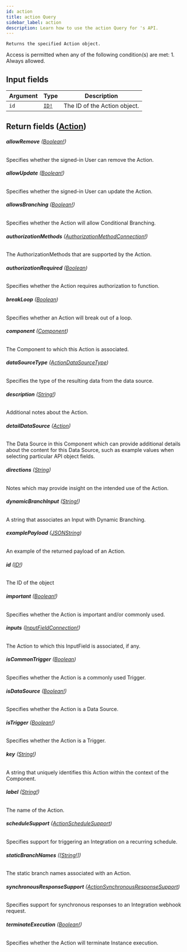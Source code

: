```yaml
---
id: action
title: action Query
sidebar_label: action
description: Learn how to use the action Query for 's API.
---
```


    Returns the specified Action object.

Access is permitted when any of the following condition(s) are met: 1. Always allowed.

## Input fields

| Argument | Type                              | Description                  |
| -------- | --------------------------------- | ---------------------------- |
| `id`     | [`ID!`](api/schema/scalar/ID.mdx) | The ID of the Action object. |

## Return fields ([Action](api/schema/object/Action.mdx))

###### <b>allowRemove</b> ([Boolean!](api/schema/scalar/Boolean.mdx))

Specifies whether the signed-in User can remove the Action.

###### <b>allowUpdate</b> ([Boolean!](api/schema/scalar/Boolean.mdx))

Specifies whether the signed-in User can update the Action.

###### <b>allowsBranching</b> ([Boolean!](api/schema/scalar/Boolean.mdx))

Specifies whether the Action will allow Conditional Branching.

###### <b>authorizationMethods</b> ([AuthorizationMethodConnection!](api/schema/object/AuthorizationMethodConnection.mdx))

The AuthorizationMethods that are supported by the Action.

###### <b>authorizationRequired</b> ([Boolean](api/schema/scalar/Boolean.mdx))

Specifies whether the Action requires authorization to function.

###### <b>breakLoop</b> ([Boolean](api/schema/scalar/Boolean.mdx))

Specifies whether an Action will break out of a loop.

###### <b>component</b> ([Component](api/schema/object/Component.mdx))

The Component to which this Action is associated.

###### <b>dataSourceType</b> ([ActionDataSourceType](api/schema/enum/ActionDataSourceType.mdx))

Specifies the type of the resulting data from the data source.

###### <b>description</b> ([String!](api/schema/scalar/String.mdx))

Additional notes about the Action.

###### <b>detailDataSource</b> ([Action](api/schema/object/Action.mdx))

The Data Source in this Component which can provide additional details about the content for this Data Source, such as example values when selecting particular API object fields.

###### <b>directions</b> ([String](api/schema/scalar/String.mdx))

Notes which may provide insight on the intended use of the Action.

###### <b>dynamicBranchInput</b> ([String!](api/schema/scalar/String.mdx))

A string that associates an Input with Dynamic Branching.

###### <b>examplePayload</b> ([JSONString](api/schema/scalar/JSONString.mdx))

An example of the returned payload of an Action.

###### <b>id</b> ([ID!](api/schema/scalar/ID.mdx))

The ID of the object

###### <b>important</b> ([Boolean!](api/schema/scalar/Boolean.mdx))

Specifies whether the Action is important and/or commonly used.

###### <b>inputs</b> ([InputFieldConnection!](api/schema/object/InputFieldConnection.mdx))

The Action to which this InputField is associated, if any.

###### <b>isCommonTrigger</b> ([Boolean](api/schema/scalar/Boolean.mdx))

Specifies whether the Action is a commonly used Trigger.

###### <b>isDataSource</b> ([Boolean!](api/schema/scalar/Boolean.mdx))

Specifies whether the Action is a Data Source.

###### <b>isTrigger</b> ([Boolean!](api/schema/scalar/Boolean.mdx))

Specifies whether the Action is a Trigger.

###### <b>key</b> ([String!](api/schema/scalar/String.mdx))

A string that uniquely identifies this Action within the context of the Component.

###### <b>label</b> ([String!](api/schema/scalar/String.mdx))

The name of the Action.

###### <b>scheduleSupport</b> ([ActionScheduleSupport](api/schema/enum/ActionScheduleSupport.mdx))

Specifies support for triggering an Integration on a recurring schedule.

###### <b>staticBranchNames</b> ([[String!]](api/schema/scalar/String.mdx))

The static branch names associated with an Action.

###### <b>synchronousResponseSupport</b> ([ActionSynchronousResponseSupport](api/schema/enum/ActionSynchronousResponseSupport.mdx))

Specifies support for synchronous responses to an Integration webhook request.

###### <b>terminateExecution</b> ([Boolean!](api/schema/scalar/Boolean.mdx))

Specifies whether the Action will terminate Instance execution.
